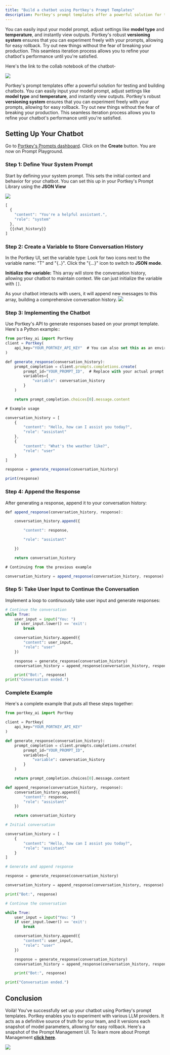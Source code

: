 ```yaml
---
title: "Build a chatbot using Portkey's Prompt Templates"
description: Portkey's prompt templates offer a powerful solution for testing and building chatbots.
---
```


 You can easily input your model prompt, adjust settings like **model type** and **temperature**, and instantly view outputs. Portkey's robust **versioning system** ensures that you can experiment freely with your prompts, allowing for easy rollback. Try out new things without the fear of breaking your production. This seamless iteration process allows you to refine your chatbot's performance until you're satisfied.

Here's the link to the collab notebook of the chatbot-

[![](/images/guides/colab-badge.svg)](https://colab.research.google.com/drive/1BZGkDisia%5FbeCibB3eaep0n87cIcqShR?usp=sharing)

Portkey's prompt templates offer a powerful solution for testing and building chatbots.  You can easily input your model prompt, adjust settings like **model type** and **temperature**, and instantly view outputs. Portkey's robust **versioning system** ensures that you can experiment freely with your prompts, allowing for easy rollback.  Try out new things without the fear of breaking your production. This seamless iteration process allows you to refine your chatbot's performance until you're satisfied.

## Setting Up Your Chatbot

Go to [Portkey's Prompts dashboard](https://app.portkey.ai/prompts). Click on the **Create** button. You are now on Prompt Playground.

### Step 1: Define Your System Prompt

Start by defining your system prompt. This sets the initial context and behavior for your chatbot. You can set this up in your Portkey's Prompt Library using the **JSON View**

<Frame>
    <img src="/images/guides/image-1.avif"/>
</Frame>

```js
[
  {
    "content": "You're a helpful assistant.",
    "role": "system"
  },
  {{chat_history}}
]
```

### Step 2: Create a Variable to Store Conversation History

In the Portkey UI, set the variable type: Look for two icons next to the variable name: "T" and "\{..}". Click the "\{...}" icon to switch to **JSON** **mode**.

**Initialize the variable:** This array will store the conversation history, allowing your chatbot to maintain context. We can just initialize the variable with `[]`.

<Note>
As your chatbot interacts with users, it will append new messages to this array, building a comprehensive conversation history.
</Note>


<Frame>
    <img src="/images/guides/image-2.avif"/>
</Frame>


### Step 3: Implementing the Chatbot

Use Portkey's API to generate responses based on your prompt template. Here's a Python example::



```js
from portkey_ai import Portkey
client = Portkey(
    api_key="YOUR_PORTKEY_API_KEY"  # You can also set this as an environment variable
)

def generate_response(conversation_history):
    prompt_completion = client.prompts.completions.create(
        prompt_id="YOUR_PROMPT_ID",  # Replace with your actual prompt ID
        variables={
            "variable": conversation_history
        }
    )

    return prompt_completion.choices[0].message.content

# Example usage

conversation_history = [
    {
        "content": "Hello, how can I assist you today?",
        "role": "assistant"
    },
    {
        "content": "What's the weather like?",
        "role": "user"
    }
]

response = generate_response(conversation_history)

print(response)
```

### Step 4: Append the Response

After generating a response, append it to your conversation history:


```js
def append_response(conversation_history, response):

    conversation_history.append({

        "content": response,

        "role": "assistant"

    })

    return conversation_history

# Continuing from the previous example

conversation_history = append_response(conversation_history, response)
```

### Step 5: Take User Input to Continue the Conversation
Implement a loop to continuously take user input and generate responses:
```python
# Continue the conversation
while True:
    user_input = input("You: ")
    if user_input.lower() == 'exit':
        break

    conversation_history.append({
        "content": user_input,
        "role": "user"
    })

    response = generate_response(conversation_history)
    conversation_history = append_response(conversation_history, response)

    print("Bot:", response)
print("Conversation ended.")
```

### Complete Example

Here's a complete example that puts all these steps together:


```py
from portkey_ai import Portkey

client = Portkey(
    api_key="YOUR_PORTKEY_API_KEY"
)

def generate_response(conversation_history):
    prompt_completion = client.prompts.completions.create(
        prompt_id="YOUR_PROMPT_ID",
        variables={
            "variable": conversation_history
        }
    )

    return prompt_completion.choices[0].message.content

def append_response(conversation_history, response):
    conversation_history.append({
        "content": response,
        "role": "assistant"
    })

    return conversation_history

# Initial conversation

conversation_history = [
    {
        "content": "Hello, how can I assist you today?",
        "role": "assistant"
    }
]

# Generate and append response

response = generate_response(conversation_history)

conversation_history = append_response(conversation_history, response)

print("Bot:", response)

# Continue the conversation

while True:
    user_input = input("You: ")
    if user_input.lower() == 'exit':
        break

    conversation_history.append({
        "content": user_input,
        "role": "user"
    })

    response = generate_response(conversation_history)
    conversation_history = append_response(conversation_history, response)

    print("Bot:", response)

print("Conversation ended.")
```

## Conclusion

Voilà! You've successfully set up your chatbot using Portkey's prompt templates. Portkey enables you to experiment with various LLM providers. It acts as a definitive source of truth for your team, and it versions each snapshot of model parameters, allowing for easy rollback. Here's a snapshot of the Prompt Management UI. To learn more about Prompt Management [**click here**](/product/prompt-library).

<Frame>
    <img src="/images/guides/image-3.avif"/>
</Frame>
